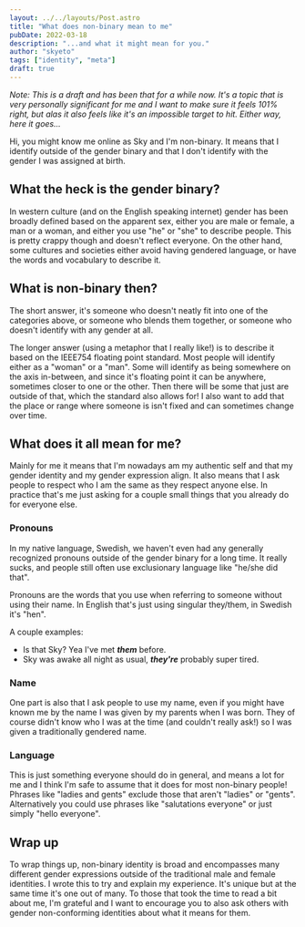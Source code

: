 ```yaml
---
layout: ../../layouts/Post.astro
title: "What does non-binary mean to me"
pubDate: 2022-03-18
description: "...and what it might mean for you."
author: "skyeto"
tags: ["identity", "meta"]
draft: true
---
```


*Note: This is a draft and has been that for a while now. It's a topic that is very personally significant for me and I want to make sure it feels 101% right, but alas it also feels like it's an impossible target to hit. Either way, here it goes...*

Hi, you might know me online as Sky and I'm non-binary. It means that I identify outside of the gender binary and that I don't identify with the gender I was assigned at birth.

## What the heck is the gender binary?
In western culture (and on the English speaking internet) gender has been broadly defined based on the apparent sex, either you are male or female, a man or a woman, and either you use "he" or "she" to describe people. This is pretty crappy though and doesn't reflect everyone. On the other hand, some cultures and societies either avoid having gendered language, or have the words and vocabulary to describe it. 


## What is non-binary then?
The short answer, it's someone who doesn't neatly fit into one of the categories above, or someone who blends them together, or someone who doesn't identify with any gender at all.

The longer answer (using a metaphor that I really like!) is to describe it based on the IEEE754 floating point standard. Most people will identify either as a "woman" or a "man". Some will identify as being somewhere on the axis in-between, and since it's floating point it can be anywhere, sometimes closer to one or the other. Then there will be some that just are outside of that, which the standard also allows for! I also want to add that the place or range where someone is isn't fixed and can sometimes change over time.


## What does it all mean for me?
Mainly for me it means that I'm nowadays am my authentic self and that my gender identity and my gender expression align. It also means that I ask people to respect who I am the same as they respect anyone else. In practice that's me just asking for a couple small things that you already do for everyone else. 

### Pronouns
<aside>In my native language, Swedish, we haven't even had any generally recognized pronouns outside of the gender binary for a long time. It really sucks, and people still often use exclusionary language like "he/she did that".</aside>

Pronouns are the words that you use when referring to someone without using their name. In English that's just using singular they/them, in Swedish it's "hen".

A couple examples:
* Is that Sky? Yea I've met ***them*** before.
* Sky was awake all night as usual, ***they're*** probably super tired.

### Name
One part is also that I ask people to use my name, even if you might have known me by the name I was given by my parents when I was born. They of course didn't know who I was at the time (and couldn't really ask!) so I was given a traditionally gendered name.

### Language
This is just something everyone should do in general, and means a lot for me and I think I'm safe to assume that it does for most non-binary people! Phrases like "ladies and gents" exclude those that aren't "ladies" or "gents". Alternatively you could use phrases like "salutations everyone" or just simply "hello everyone". 


## Wrap up
To wrap things up, non-binary identity is broad and encompasses many different gender expressions outside of the traditional male and female identities. I wrote this to try and explain my experience. It's unique but at the same time it's one out of many. To those that took the time to read a bit about me, I'm grateful and I want to encourage you to also ask others with gender non-conforming identities about what it means for them. 
